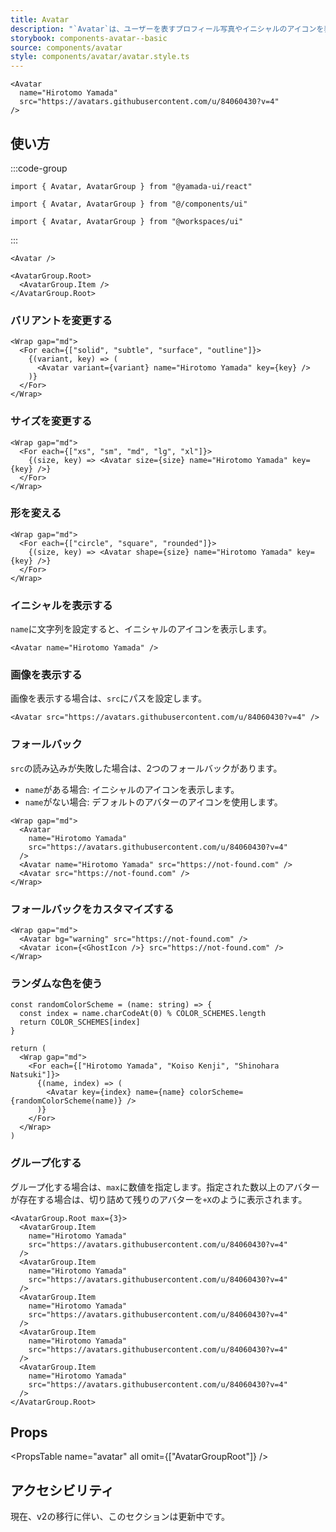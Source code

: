 ```yaml
---
title: Avatar
description: "`Avatar`は、ユーザーを表すプロフィール写真やイニシャルのアイコンを表示するコンポーネントです。"
storybook: components-avatar--basic
source: components/avatar
style: components/avatar/avatar.style.ts
---
```


```tsx preview
<Avatar
  name="Hirotomo Yamada"
  src="https://avatars.githubusercontent.com/u/84060430?v=4"
/>
```

## 使い方

:::code-group

```tsx [package]
import { Avatar, AvatarGroup } from "@yamada-ui/react"
```

```tsx [alias]
import { Avatar, AvatarGroup } from "@/components/ui"
```

```tsx [monorepo]
import { Avatar, AvatarGroup } from "@workspaces/ui"
```

:::

```tsx
<Avatar />
```

```tsx
<AvatarGroup.Root>
  <AvatarGroup.Item />
</AvatarGroup.Root>
```

### バリアントを変更する

```tsx preview
<Wrap gap="md">
  <For each={["solid", "subtle", "surface", "outline"]}>
    {(variant, key) => (
      <Avatar variant={variant} name="Hirotomo Yamada" key={key} />
    )}
  </For>
</Wrap>
```

### サイズを変更する

```tsx preview
<Wrap gap="md">
  <For each={["xs", "sm", "md", "lg", "xl"]}>
    {(size, key) => <Avatar size={size} name="Hirotomo Yamada" key={key} />}
  </For>
</Wrap>
```

### 形を変える

```tsx preview
<Wrap gap="md">
  <For each={["circle", "square", "rounded"]}>
    {(size, key) => <Avatar shape={size} name="Hirotomo Yamada" key={key} />}
  </For>
</Wrap>
```

### イニシャルを表示する

`name`に文字列を設定すると、イニシャルのアイコンを表示します。

```tsx preview
<Avatar name="Hirotomo Yamada" />
```

### 画像を表示する

画像を表示する場合は、`src`にパスを設定します。

```tsx preview
<Avatar src="https://avatars.githubusercontent.com/u/84060430?v=4" />
```

### フォールバック

`src`の読み込みが失敗した場合は、2つのフォールバックがあります。

- `name`がある場合: イニシャルのアイコンを表示します。
- `name`がない場合: デフォルトのアバターのアイコンを使用します。

```tsx preview
<Wrap gap="md">
  <Avatar
    name="Hirotomo Yamada"
    src="https://avatars.githubusercontent.com/u/84060430?v=4"
  />
  <Avatar name="Hirotomo Yamada" src="https://not-found.com" />
  <Avatar src="https://not-found.com" />
</Wrap>
```

### フォールバックをカスタマイズする

```tsx preview
<Wrap gap="md">
  <Avatar bg="warning" src="https://not-found.com" />
  <Avatar icon={<GhostIcon />} src="https://not-found.com" />
</Wrap>
```

### ランダムな色を使う

```tsx preview functional
const randomColorScheme = (name: string) => {
  const index = name.charCodeAt(0) % COLOR_SCHEMES.length
  return COLOR_SCHEMES[index]
}

return (
  <Wrap gap="md">
    <For each={["Hirotomo Yamada", "Koiso Kenji", "Shinohara Natsuki"]}>
      {(name, index) => (
        <Avatar key={index} name={name} colorScheme={randomColorScheme(name)} />
      )}
    </For>
  </Wrap>
)
```

### グループ化する

グループ化する場合は、`max`に数値を指定します。指定された数以上のアバターが存在する場合は、切り詰めて残りのアバターを`+X`のように表示されます。

```tsx preview
<AvatarGroup.Root max={3}>
  <AvatarGroup.Item
    name="Hirotomo Yamada"
    src="https://avatars.githubusercontent.com/u/84060430?v=4"
  />
  <AvatarGroup.Item
    name="Hirotomo Yamada"
    src="https://avatars.githubusercontent.com/u/84060430?v=4"
  />
  <AvatarGroup.Item
    name="Hirotomo Yamada"
    src="https://avatars.githubusercontent.com/u/84060430?v=4"
  />
  <AvatarGroup.Item
    name="Hirotomo Yamada"
    src="https://avatars.githubusercontent.com/u/84060430?v=4"
  />
  <AvatarGroup.Item
    name="Hirotomo Yamada"
    src="https://avatars.githubusercontent.com/u/84060430?v=4"
  />
</AvatarGroup.Root>
```

## Props

<PropsTable name="avatar" all omit={["AvatarGroupRoot"]} />

## アクセシビリティ

現在、v2の移行に伴い、このセクションは更新中です。
